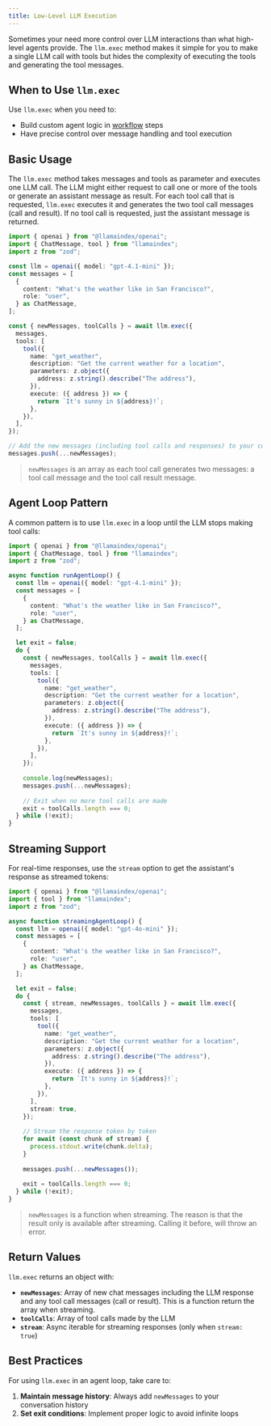 ```yaml
---
title: Low-Level LLM Execution
---
```


Sometimes your need more control over LLM interactions than what high-level agents provide. The `llm.exec` method makes it simple for you to make a single LLM call with tools but hides the complexity of executing the tools and generating the tool messages.

## When to Use `llm.exec`

Use `llm.exec` when you need to:
- Build custom agent logic in [workflow](./workflows) steps
- Have precise control over message handling and tool execution

## Basic Usage

The `llm.exec` method takes messages and tools as parameter and executes one LLM call.
The LLM might either request to call one or more of the tools or generate an assistant message as result.
For each tool call that is requested, `llm.exec` executes it and generates the two tool call messages (call and result). If no tool call is requested, just the assistant message is returned. 

```ts
import { openai } from "@llamaindex/openai";
import { ChatMessage, tool } from "llamaindex";
import z from "zod";

const llm = openai({ model: "gpt-4.1-mini" });
const messages = [
  {
    content: "What's the weather like in San Francisco?",
    role: "user",
  } as ChatMessage,
];

const { newMessages, toolCalls } = await llm.exec({
  messages,
  tools: [
    tool({
      name: "get_weather",
      description: "Get the current weather for a location",
      parameters: z.object({
        address: z.string().describe("The address"),
      }),
      execute: ({ address }) => {
        return `It's sunny in ${address}!`;
      },
    }),
  ],
});

// Add the new messages (including tool calls and responses) to your conversation
messages.push(...newMessages);
```

> `newMessages` is an array as each tool call generates two messages: a tool call message and the tool call result message.

## Agent Loop Pattern

A common pattern is to use `llm.exec` in a loop until the LLM stops making tool calls:

```ts
import { openai } from "@llamaindex/openai";
import { ChatMessage, tool } from "llamaindex";
import z from "zod";

async function runAgentLoop() {
  const llm = openai({ model: "gpt-4.1-mini" });
  const messages = [
    {
      content: "What's the weather like in San Francisco?",
      role: "user",
    } as ChatMessage,
  ];

  let exit = false;
  do {
    const { newMessages, toolCalls } = await llm.exec({
      messages,
      tools: [
        tool({
          name: "get_weather",
          description: "Get the current weather for a location",
          parameters: z.object({
            address: z.string().describe("The address"),
          }),
          execute: ({ address }) => {
            return `It's sunny in ${address}!`;
          },
        }),
      ],
    });
    
    console.log(newMessages);
    messages.push(...newMessages);
    
    // Exit when no more tool calls are made
    exit = toolCalls.length === 0;
  } while (!exit);
}
```

## Streaming Support

For real-time responses, use the `stream` option to get the assistant's response as streamed tokens:

```ts
import { openai } from "@llamaindex/openai";
import { tool } from "llamaindex";
import z from "zod";

async function streamingAgentLoop() {
  const llm = openai({ model: "gpt-4o-mini" });
  const messages = [
    {
      content: "What's the weather like in San Francisco?",
      role: "user",
    } as ChatMessage,
  ];

  let exit = false;
  do {
    const { stream, newMessages, toolCalls } = await llm.exec({
      messages,
      tools: [
        tool({
          name: "get_weather",
          description: "Get the current weather for a location",
          parameters: z.object({
            address: z.string().describe("The address"),
          }),
          execute: ({ address }) => {
            return `It's sunny in ${address}!`;
          },
        }),
      ],
      stream: true,
    });
    
    // Stream the response token by token
    for await (const chunk of stream) {
      process.stdout.write(chunk.delta);
    }
    
    messages.push(...newMessages());
    
    exit = toolCalls.length === 0;
  } while (!exit);
}
```

> `newMessages` is a function when streaming. The reason is that the result only is available after streaming. Calling it before, will throw an error.

## Return Values

`llm.exec` returns an object with:

- **`newMessages`**: Array of new chat messages including the LLM response and any tool call messages (call or result). This is a function return the array when streaming.
- **`toolCalls`**: Array of tool calls made by the LLM
- **`stream`**: Async iterable for streaming responses (only when `stream: true`)

## Best Practices

For using `llm.exec` in an agent loop, take care to:

1. **Maintain message history**: Always add `newMessages` to your conversation history
2. **Set exit conditions**: Implement proper logic to avoid infinite loops

